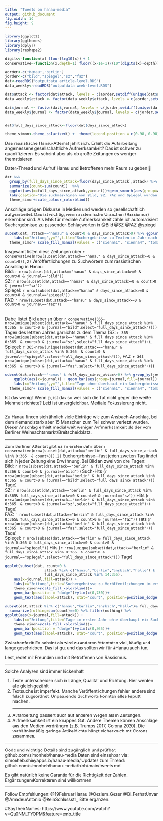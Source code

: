 ```yaml
---
title: "Tweets on hanau-media"
output: github_document
fig.width: 16 
fig.height: 9 
---
```


```r
library(ggplot2)
library(ggthemes)
library(dplyr)
library(reshape2)

digits<-function(x) floor(log10(x)) + 1
conservative<-function(x,depth=1) floor((x-1e-1)/(10^(digits(x)-depth)))*(10^(digits(x)-depth)) #round down numbers to consistently make statements like "over 300" when the number is e.g. 349

aorder<-c("hanau","berlin")
jorder<-c("bild","spiegel","sz","faz")
dat<-readRDS("outputdata article-level.RDS")
data_weekly<-readRDS("outputdata week-level.RDS")

dat$attack <- factor(dat$attack, levels = c(aorder,setdiff(unique(dat$attack),aorder)))
data_weekly$attack <- factor(data_weekly$attack, levels = c(aorder,setdiff(unique(data_weekly$attack),aorder)))

dat$journal <- factor(dat$journal, levels = c(jorder,setdiff(unique(dat$journal),jorder)))
data_weekly$journal <- factor(data_weekly$journal, levels = c(jorder,setdiff(unique(data_weekly$journal),jorder)))


dat$full_days_since_attack<-floor(dat$days_since_attack)

theme_simon<-theme_solarized() +  theme(legend.position = c(0.98, 0.98),legend.justification = c(1, 1))

```
Das rassistische Hanau-Attentat jährt sich. Erhält die Aufarbeitung angemessene gesellschaftliche Aufmerksamkeit? Das ist schwer zu quantifizieren. Es scheint aber als ob große Zeitungen es weniger thematisieren

Daten-Thread und Aufruf Hanau und Betroffenen mehr Raum zu geben
🧵
```r
dat %>%
  group_by(full_days_since_attack=floor(days_since_attack),attack) %>%
  summarize(count=sum(count))  %>% 
  ggplot(aes(x=full_days_since_attack,y=count))+geom_smooth(aes(group=attack,color=attack),method="loess",method.args = list(degree=0),span=14/365,n=10000,se=F)+xlim(c(-14,366))+
  labs(caption="Die Suchmaschinen von Bild, SZ, FAZ und Spiegel wurden kombiniert.", x="Tage nach dem jeweiligen Anschlag",y="Veröffentlichungen\n(laut Suchmaschine der jeweiligen Zeitung)",title="Veröffentlichungen pro Tag (Gleitender 14-Tage Durchschnitt)")+guides(color=guide_legend(title="Anschlag"))+
  theme_simon+scale_colour_colorblind()

```

Anschläge prägen Diskurse in Medien und werden so gesellschaftlich aufgearbeitet. Das ist wichtig, wenn systemische Ursachen (Rassismus) erkennbar sind. Als Maß für mediale Aufmerksamkeit zähle ich automatisiert Suchergebnisse zu passenden Schlagworten in @Bild @SZ @FAZ @spiegel

```r
subset(dat, attack=="hanau" & count>0 & days_since_attack>0) %>% ggplot(aes(x=journal)) + geom_bar(aes(fill=journal)) +
    labs(x="Zeitung",y="",title="Suchergebnisse zu Texten im Jahr nach dem Hanau-Anschlag")+
  theme_simon+ scale_fill_manual(values = c("sienna1", "sienna4", "tomato2", "hotpink4"))+theme(legend.position = "none")
```

Insgesamt listen diese Zeitungen über `r conservative(nrow(subset(dat,attack=="hanau" & days_since_attack>=0 & count>0)),2)` Veröffentlichungen zu Suchwörtern zum rassistischen Anschlag in Hanau<br />
Bild: `r nrow(subset(dat,attack=="hanau" & days_since_attack>=0 & count>0 & journal=="bild"))`<br />
SZ: `r nrow(subset(dat,attack=="hanau" & days_since_attack>=0 & count>0 & journal=="sz"))`<br />
Spiegel: `r nrow(subset(dat,attack=="hanau" & days_since_attack>=0 & count>0 & journal=="spiegel"))`<br />
FAZ: `r nrow(subset(dat,attack=="hanau" & days_since_attack>=0 & count>0 & journal=="faz"))`<br /><br />

Dabei listet Bild aber an über `r conservative(365-nrow(unique(subset(dat,attack=="hanau" & full_days_since_attack %in% 0:365  & count>0 & journal=="bild",select="full_days_since_attack"))))` Tagen des letzten Jahres garnichts zu dem Thema 
(SZ: `r 365-nrow(unique(subset(dat,attack=="hanau" & full_days_since_attack %in% 0:365  & count>0 & journal=="sz",select="full_days_since_attack")))`,
Spiegel:  `r 365-nrow(unique(subset(dat,attack=="hanau" & full_days_since_attack %in% 0:365  & count>0 & journal=="spiegel",select="full_days_since_attack")))`,
FAZ:  `r 365-nrow(unique(subset(dat,attack=="hanau" & full_days_since_attack %in% 0:365  & count>0 & journal=="faz",select="full_days_since_attack")))`)


```r
subset(dat,attack=="hanau" & full_days_since_attack>0) %>% group_by(journal,full_days_since_attack) %>% summarize(nothing=sum(count)==0) %>% filter(nothing) %>%
    ggplot(aes(x=journal)) + geom_bar(aes(group=journal,fill=journal)) +
    labs(x="Zeitung",y="",title="Tage ohne überhaupt ein Suchergebnisse zum Anschlag in Hanau\n(im vergangenen Jahr)")+ylim(0,365)+
  theme_simon+ scale_fill_manual(values = c("sienna1", "sienna4", "tomato2", "hotpink4"))+theme(legend.position = "none")
```

Ist das wenig? Wenn ja, ist das so weil sich die Tat nicht gegen die weiße Mehrheit richtete? Leid ist unvergleichbar. Mediale Fokussierung nicht.

<hr>
Zu Hanau finden sich ähnlich viele Einträge wie zum Ansbach-Anschlag, bei dem niemand starb aber 15 Menschen zum Teil schwer verletzt wurden. Dieser Anschlag erhielt medial weit weniger Aufmerksamkeit als der vom Berliner Weihnachtsmarkt/Breitscheidplatz.
<hr>
Zum Berliner Attentat gibt es im ersten Jahr über `r conservative(nrow(subset(dat,attack=="berlin" & full_days_since_attack %in% 0:365  & count>0)),2)`  Suchergebnisse—fast jeden zweiten Tag findet sich in jeder Zeitung eine Erwähnung. Bei Bild an zwei von drei Tagen:<br/>
Bild: `r nrow(subset(dat,attack=="berlin" & full_days_since_attack %in% 0:366 & count>0 & journal=="bild"))` Such-Hits (`r nrow(unique(subset(dat,attack=="berlin" & full_days_since_attack %in% 0:365  & count>0 & journal=="bild",select="full_days_since_attack")))` Tage)<br/>
SZ: `r nrow(subset(dat,attack=="berlin" & full_days_since_attack %in% 0:365& full_days_since_attack>=0 & count>0 & journal=="sz"))` Hits (`r nrow(unique(subset(dat,attack=="berlin" & full_days_since_attack %in% 0:365  & count>0 & journal=="sz",select="full_days_since_attack")))` Tage)<br/>
FAZ: `r nrow(subset(dat,attack=="berlin" & full_days_since_attack %in% 0:365& full_days_since_attack>=0 & count>0 & journal=="faz"))` Hits (`r nrow(unique(subset(dat,attack=="berlin" & full_days_since_attack %in% 0:365  & count>0 & journal=="faz",select="full_days_since_attack")))` Tage)<br/>
Spiegel: `r nrow(subset(dat,attack=="berlin" & full_days_since_attack %in% 0:365 & full_days_since_attack>=0 & count>0 & journal=="spiegel"))` Hits  (`r nrow(unique(subset(dat,attack=="berlin" & full_days_since_attack %in% 0:365  & count>0 & journal=="spiegel",select="full_days_since_attack")))` Tage)

```r
ggplot(subset(dat, count>0 &
                  attack %in% c("hanau","berlin","ansbach","halle") & 
                  full_days_since_attack %in% 14:365),
    aes(x=journal,fill=attack)) +
    labs(x="Zeitung",title="Suchergebnisse zu Veröffentlichungen im ersten Jahr nach Anschlag\n(ohne die ersten 2 Wochen)",y="")+
    theme_simon+scale_fill_colorblind()+
    geom_bar(position = "dodge")+ylim(c(0,730))+
    geom_text(aes(label=attack), stat='count', position=position_dodge(width=0.9), vjust=0,angle=80,hjust=0)+theme(legend.position = "none")

```
```r
subset(dat,attack %in% c("hanau","berlin","ansbach","halle")& full_days_since_attack %in% 0:365) %>% group_by(journal,full_days_since_attack,attack) %>% 
  summarize(nothing=sum(count)==0) %>% filter(nothing) %>%
ggplot(aes(x=journal,fill=attack)) +
    labs(x="Zeitung",title="Tage im ersten Jahr ohne überhaupt ein Suchergebnis zum Thema",y="")+
    theme_simon+scale_fill_colorblind()+
    geom_bar(position = "dodge")+ylim(c(0,365))+
    geom_text(aes(label=attack), stat='count', position=position_dodge(width=0.9), vjust=0,angle=80,hjust=0)+theme(legend.position = "none")

```
Zwischenfazit: Es scheint als wird zu anderen Attentaten viel, häufig und lange geschrieben. Das ist gut und das sollten wir für #Hanau auch tun. 


Lest, redet mit Freunden und mit Betroffenen von Rassismus.
<hr>
Solche Analysen sind immer lückenhaft
<ol>
<li> Texte unterscheiden sich in Länge, Qualität und Richtung. Hier werden alle gleich gezählt.</li>
<li> Textsuche ist imperfekt. Manche Veröffentlichungen fehlen andere sind falsch zugeordnet. Unpassende Suchworte könnten alles kaputt machen.</li>
<hr>
<li> Aufarbeitung passiert auch auf anderen Wegen als in Zeitungen.</li>
<li> Aufmerksamkeit ist ein knappes Gut. Andere Themen können Anschläge aus den Medien verdrängen (z.B. Trumps 2017, Corona 2020). Die verhältnismäßig geringe Artikeldichte hängt sicher *auch* mit Corona zusammen.</li>
</ol>
<hr>
Code und wichtige Details sind zugänglich und prüfbar: github.com/simonheb/hanau-media
Daten sind einsehbar via: simonheb.shinyapps.io/hanau-media/
Updates zum Thread: github.com/simonheb/hanau-media/blob/main/tweets.md

Es gibt natürlich keine Garantie für die Richtigkeit der Zahlen. Ergänzungen/Korrekturen sind willkommen
<hr>
Follow Empfehlungen:
@19FebruarHanau
@Oezlem_Gezer
@BI_FerhatUnvar
@AmadeuAntonio
@KeinSchlussstr_
Bitte ergänzen.

#SayTheirNames:
https://www.youtube.com/watch?v=Qu0NM_TYOPM&feature=emb_title